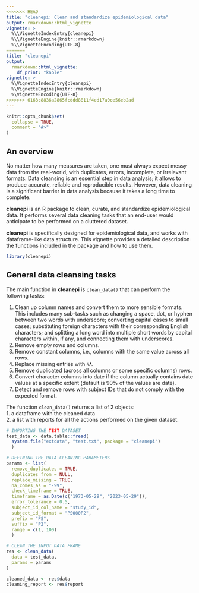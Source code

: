 ```yaml
---
<<<<<<< HEAD
title: "cleanepi: Clean and standardize epidemiological data" 
output: rmarkdown::html_vignette
vignette: > 
  %\\VignetteIndexEntry{cleanepi} 
  %\\VignetteEngine{knitr::rmarkdown} 
  %\\VignetteEncoding{UTF-8} 
=======
title: "cleanepi"
output: 
  rmarkdown::html_vignette:
    df_print: "kable"
vignette: >
  %\VignetteIndexEntry{cleanepi}
  %\VignetteEngine{knitr::rmarkdown}
  %\VignetteEncoding{UTF-8}
>>>>>>> 6163c8836a2865fcddd8811f4ed17a0ce56eb2ad
---
```


```r
knitr::opts_chunk$set(
  collapse = TRUE,
  comment = "#>"
)
```


## An overview



No matter how many measures are taken, one must always expect  messy data from the real-world, with duplicates, errors, incomplete,  or  irrelevant formats. Data cleansing is an essential step in data analysis;  it allows to produce accurate, reliable and reproducible results. However, data cleaning is a significant barrier in data analysis because it takes a long time to complete. 

**cleanepi** is an R package to clean, curate, and standardize epidemiological data. It performs several data cleaning tasks that an end-user would anticipate to be performed on a cluttered dataset. 

**cleanepi** is specifically designed for epidemiological data, and works with dataframe-like data structure. This vignette provides a detailed description the  functions included in the package and how to use them. 

```r
library(cleanepi)
```





## General data cleansing tasks

The main function in **cleanepi** is `clean_data()` that can perform the following tasks:

1.  Clean up column names and convert them to more sensible formats. This includes many sub-tasks such as changing a space, dot, or hyphen between two words with underscore; converting capital cases to small cases; substituting foreign characters with their corresponding English characters; and splitting a long word into multiple short words by capital characters within, if any, and connecting them with underscores.
2. Remove  empty rows and columns.
3. Remove constant columns, i.e., columns with the same value across all rows.
4. Replace missing entries with `NA`.
5.  Remove duplicated (across all columns or some specific columns) rows.
6.  Convert character columns into date if the column actually contains date values at a specific extent (default is 90% of the values are date).
7.  Detect and remove rows with subject IDs that do not comply with the expected format.

The function `clean_data()` returns a list of 2 objects:\
1. a dataframe with the cleaned data\
2. a list with  reports for all the actions  performed on the given dataset.


```r
# IMPORTING THE TEST DATASET
test_data <- data.table::fread(
  system.file("extdata", "test.txt", package = "cleanepi")
  )

# DEFINING THE DATA CLEANING PARAMETERS
params <- list(
  remove_duplicates = TRUE,
  duplicates_from = NULL,
  replace_missing = TRUE,
  na_comes_as = "-99",
  check_timeframe = TRUE,
  timeframe = as.Date(c("1973-05-29", "2023-05-29")),
  error_tolerance = 0.5,
  subject_id_col_name = "study_id",
  subject_id_format = "PS000P2",
  prefix = "PS",
  suffix = "P2",
  range = c(1, 100)
  )

# CLEAN THE INPUT DATA FRAME
res <- clean_data(
  data = test_data,
  params = params
)

cleaned_data <- res$data
cleaning_report <- res$report
```
